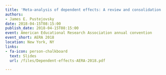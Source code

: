 ```yaml
---
title: 'Meta-analysis of dependent effects: A review and consolidation of methods'
authors:
- James E. Pustejovsky
date: 2018-04-15T08:15:00
publish_date: 2018-04-15T08:15:00
event: American Educational Research Association annual convention
event_short: AERA 2018
location: New York, NY
links:
- fa-icon: person-chalkboard
  text: Slides
  url: /files/Dependent-effects-AERA-2018.pdf

---
```




